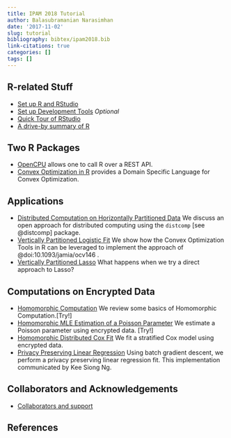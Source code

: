 ```yaml
---
title: IPAM 2018 Tutorial
author: Balasubramanian Narasimhan
date: '2017-11-02'
slug: tutorial
bibliography: bibtex/ipam2018.bib
link-citations: true
categories: []
tags: []
---
```


## R-related Stuff

- [Set up R and RStudio](/post/tutorial/setup-R/)
- [Set up Development Tools](/post/tutorial/setup-R-dev/) _Optional_
- [Quick Tour of RStudio](/post/tutorial/R-Studio/)
- [A drive-by summary of R](/post/tutorial/R-Tour/)

## Two R Packages
- [OpenCPU](https://www.opencpu.org) allows one to call R over a REST
  API. 
- [Convex Optimization in R](https://cvxr.rbind.io) provides a Domain
  Specific Language for Convex Optimization. 

## Applications 

- [Distributed Computation on Horizontally Partitioned
  Data](/post/tutorial/ipam2018-distcomp.pdf) We discuss an open
  approach for distributed computing using the `distcomp` [see @distcomp] package. 
- [Vertically Partitioned Logistic
  Fit](/post/tutorial/vertical-partitioned-logistic-ridged/) We show
  how the Convex Optimization Tools in R can be leveraged to implement
  the approach of @doi:10.1093/jamia/ocv146 . 
- [Vertically Partitioned
  Lasso](/post/tutorial/vertical-partitioned-lasso/) What happens when
  we try a direct approach to Lasso?

## Computations on Encrypted Data

- [Homomorphic Computation](/post/tutorial/homomorphing-intro/) We review some
  basics of Homomorphic Computation.[Try!]
- [Homomorphic MLE Estimation of a Poisson
  Parameter](/post/tutorial/homomorphing-mle/) We estimate a Poisson
  parameter using encrypted data. [Try!]
- [Homomorphic Distributed Cox Fit](/post/tutorial/homomorphing-DHCox/) We fit a stratified Cox
  model using encrypted data.
- [Privacy Preserving Linear
  Regression](/post/tutorial/homomorphing-regression) Using batch
  gradient descent, we perform a privacy preserving linear regression
  fit. This implementation communicated by Kee Siong Ng.

## Collaborators and Acknowledgements

- [Collaborators and support](/post/tutorial/collab.pdf)

## References
